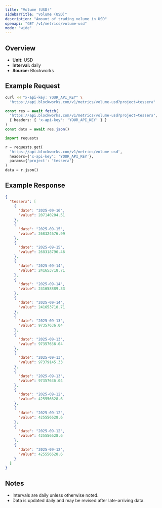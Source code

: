 ```yaml
---
title: "Volume (USD)"
sidebarTitle: "Volume (USD)"
description: "Amount of trading volume in USD"
openapi: "GET /v1/metrics/volume-usd"
mode: "wide"
---
```


## Overview

- **Unit:** USD
- **Interval:** daily
- **Source:** Blockworks

## Example Request

<CodeGroup>

```bash cURL
curl -H "x-api-key: YOUR_API_KEY" \
  "https://api.blockworks.com/v1/metrics/volume-usd?project=tessera"
```

```typescript TypeScript
const res = await fetch(
  'https://api.blockworks.com/v1/metrics/volume-usd?project=tessera',
  { headers: { 'x-api-key': 'YOUR_API_KEY' } }
)
const data = await res.json()
```

```python Python
import requests

r = requests.get(
  'https://api.blockworks.com/v1/metrics/volume-usd',
  headers={'x-api-key': 'YOUR_API_KEY'},
  params={'project': 'tessera'}
)
data = r.json()
```

</CodeGroup>

## Example Response

```json
{
  "tessera": [
    {
      "date": "2025-09-16",
      "value": 207140204.51
    },
    {
      "date": "2025-09-15",
      "value": 268324676.99
    },
    {
      "date": "2025-09-15",
      "value": 268318796.46
    },
    {
      "date": "2025-09-14",
      "value": 241653718.71
    },
    {
      "date": "2025-09-14",
      "value": 241658889.33
    },
    {
      "date": "2025-09-14",
      "value": 241653718.71
    },
    {
      "date": "2025-09-13",
      "value": 97357636.04
    },
    {
      "date": "2025-09-13",
      "value": 97357636.04
    },
    {
      "date": "2025-09-13",
      "value": 97379145.33
    },
    {
      "date": "2025-09-13",
      "value": 97357636.04
    },
    {
      "date": "2025-09-12",
      "value": 425556628.6
    },
    {
      "date": "2025-09-12",
      "value": 425556628.6
    },
    {
      "date": "2025-09-12",
      "value": 425556628.6
    },
    {
      "date": "2025-09-12",
      "value": 425556628.6
    }
  ]
}
```

## Notes
- Intervals are daily unless otherwise noted.
- Data is updated daily and may be revised after late-arriving data.